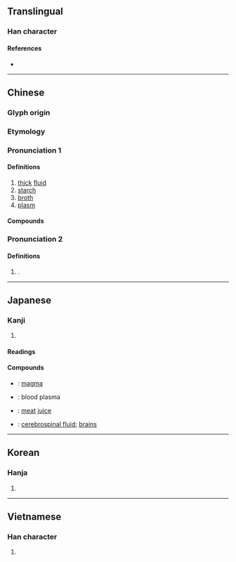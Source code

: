 {{also|浆}}
{{character info/new}}
==Translingual==

===Han character===
{{Han char|rn=85|rad=水|as=11|sn=15|four=27232|canj=VIE|ids=⿱將水}}

====References====
* {{Han ref|kx=0648.070|dkj=18185|dj=1058.030|hdz=31712.050|uh=6F3F}}

----

==Chinese==
{{zh-forms|s=浆}}

===Glyph origin===
{{Han etym}}

===Etymology===
{{rfe|zh|related to 醬?}}

===Pronunciation 1===
{{zh-pron
|m=jiāng
|m-s=
|c=zoeng1
|c-t=
|g=
|h=pfs=chiông
|j=
|mb=cióng
|md=
|mn=xm,qz,tp,kh,tc,hc,lk,sx,yl,km,mg:chiuⁿ/tn:chioⁿ/pn:chiauⁿ/xm,qz,tw:chiong/zz:chiang
|mn_note=chiuⁿ/chioⁿ/chiauⁿ - vernacular; chiong/chiang - literary
|mn-t=zion1/ziên1
|w=1jian
|x=
|mc=y
|oc=y
|cat=n
}}

====Definitions====
{{zh-hanzi}}

# [[thick]] [[fluid]]
# [[starch]]
# [[broth]]
# [[plasm]]

====Compounds====
{{zh-der|豆漿|岩漿|一漿十餅|一盆漿糊|上漿|乞漿得酒|包漿|壺漿|壺漿塞道|帶水帶漿|弓漿蟲|打漿|搭漿|木漿|柘漿|桂漿|槭糖漿|橡漿|水漿不入|求漿得酒|汗出如漿|泥漿|漿子|漿果|漿洗|漿液|漿糊|漿細胞|漿膜|漿酒藿肉|漿酒霍肉|潦漿泡|灌漿|燎漿|燎漿泡|玉液瓊漿|王漿|璚漿|瓊漿|瓊漿玉液|瓊漿金液|甘露水漿|砂漿|簞食壺漿|米漿|糖漿|紙漿|義漿|義粟仁漿|腦漿|蔗漿|血漿|血漿蛋白|酒漿|酢漿草|酪漿|酸漿|金漿玉醴|鐵漿|麵漿|漿溪店}}

===Pronunciation 2===
{{zh-pron
|m=jiàng
|cat=
}}

====Definitions====
{{zh-hanzi}}

# {{n-g|Same as}} {{zh-l|糨}}.

----

==Japanese==

===Kanji===
{{ja-kanji|grade=|rs=水11}}

# {{rfdef|ja|sort=水11}}

====Readings====
{{ja-readings
|goon=そう
|kanon=しょう
|kun=こんず
}}

====Compounds====
{{der-top|Compounds}}
* {{ja-r|岩漿|がんしょう}}: [[magma]]
* {{ja-r|血漿|けっしょう}}: blood plasma
* {{ja-r|肉漿|にくしょう}}: [[meat]] [[juice]]
* {{ja-r|脳漿|のうしょう}}: [[cerebrospinal fluid]]; [[brains]]
{{der-bottom}}

----

==Korean==

===Hanja===
{{ko-hanja|hangeul=장|eumhun=|rv=jang|mr=chang|y=cang}}

# {{rfdef|ko|sort=水11}}

----

==Vietnamese==

===Han character===
{{vi-hantu|[[tương]]|rs=水11}}

# {{rfdef|vi|sort=水11}}